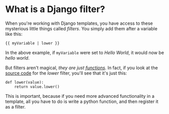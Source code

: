 # What is a Django filter?

When you're working with Django templates, you have access to these
mysterious little things called _filters_. You simply add them after
a variable like this:
```
{{ myVariable | lower }}
```
In the above example, if `myVariable` were set to _Hello World_, it 
would now be _hello world_.

But filters aren't magical, _they are just [functions](/what-is-a-function)_. 
In fact, if you look at the 
[source code](https://github.com/django/django/blob/main/django/template/defaultfilters.py) 
for the _lower_ filter, you'll see that it's just this:

```
def lower(value):
    return value.lower()
```
This is important, because if you need more advanced functionality 
in a template, all you have to do is write a python function, and
then register it as a filter.
